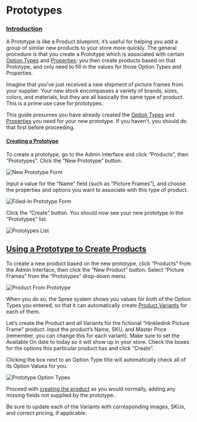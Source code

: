 # Prototypes

### [Introduction](prototypes.md#introduction) <a id="introduction"></a>

A Prototype is like a Product blueprint; it’s useful for helping you add a group of similar new products to your store more quickly. The general procedure is that you create a Prototype which is associated with certain [Option Types](product-options.md) and [Properties](product-properties.md); you then create products based on that Prototype, and only need to fill in the values for those Option Types and Properties.

Imagine that you’ve just received a new shipment of picture frames from your supplier. Your new stock encompasses a variety of brands, sizes, colors, and materials, but they are all basically the same type of product. This is a prime use case for prototypes.

This guide presumes you have already created the [Option Types](product-options.md) and [Properties](product-properties.md) you need for your new prototype. If you haven’t, you should do that first before proceeding.

#### [Creating a Prototype](prototypes.md#creating-a-prototype) <a id="creating-a-prototype"></a>

To create a prototype, go to the Admin Interface and click “Products”, then “Prototypes”. Click the “New Prototype” button.

![New Prototype Form](..//images/image%20%28100%29.png)

Input a value for the “Name” field \(such as “Picture Frames”\), and choose the properties and options you want to associate with this type of product.

![Filled-In Prototype Form](..//images/image%20%2880%29.png)

Click the “Create” button. You should now see your new prototype in the “Prototypes” list.

![Prototypes List](..//images/image%20%2884%29.png)

## [Using a Prototype to Create Products](prototypes.md#using-a-prototype-to-create-products) <a id="using-a-prototype-to-create-products"></a>

To create a new product based on the new prototype, click “Products” from the Admin Interface, then click the “New Product” button. Select “Picture Frames” from the “Prototypes” drop-down menu.

![Product From Prototype](..//images/image%20%28105%29.png)

When you do so, the Spree system shows you values for both of the Option Types you entered, so that it can automatically create [Product Variants](creating-a-new-product.md#understanding-variants) for each of them.

Let’s create the Product and all Variants for the fictional “Hinkledink Picture Frame” product. Input the product’s Name, SKU, and Master Price \(remember, you can change this for each variant\). Make sure to set the Available On date to today so it will show up in your store. Check the boxes for the options this particular product has and click “Create”.

Clicking the box next to an Option Type title will automatically check all of its Option Values for you.

![Prototype Option Types](..//images/image2%20%281%29.png)

Proceed with [creating the product](creating-a-new-product.md) as you would normally, adding any missing fields not supplied by the prototype.

Be sure to update each of the Variants with corresponding images, SKUs, and correct pricing, if applicable.[  
](https://github.com/spree/spree/edit/master/guides/src/content/user/products/product_prototypes.md)

